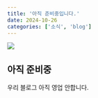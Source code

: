 ```yaml
---
title: '아직 준비중입니다.'
date: 2024-10-26
categories: ['소식', 'blog']
---
```


![](/img/2024-10-26-1.jpg){.post-thumbnail}

## 아직 준비중

우리 블로그 아직 영업 안합니다.
